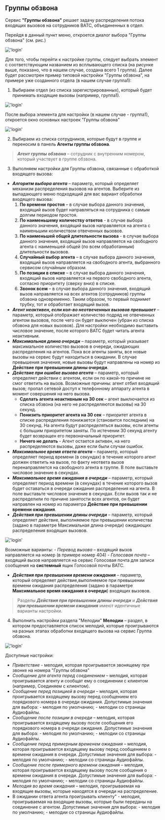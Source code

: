 ## Группы обзвона

Сервис **"Группы обзвона"** решает задачу распределения потока входящих вызовов на сотрудников ВАТС, объединенных в отдел.

Перейдя в данный пункт меню, откроется диалог выбора "Группы обзвона" (см. рис.)

!['login'](../img/Amenities_groups.png)

Для того, чтобы перейти к настройке группы, следует выбрать элемент с соответствующим названием из всплывающего списка (на рисунке выше, показано, что в нашем случае, создана всего 1 группа).
Далее будет рассмотрен пример типовой настройки "Группы обзвона", на примере уже созданного отдела (в нашем случае группа1):
  1. Выбираем отдел (из списка зарегистрированных), который будет принимать входящие вызовы (например, группа1).

!['login'](../img/Amenities_groups_1.png)

  После выбора элемента для настройки (в нашем случае - группа1), откроется окно основных настроек "Группы обзвона"

  !['login'](../img/Amenities_groups_2.png)

  2. Выбираем из списка сотрудников, которые будут в группе и переносим в панель **Агенты группы обзвона**.
  > ***Агент группы обзвона*** – сотрудник с внутренним номером, который участвует в группе обзвона.
  3. Выполняем настройки для Группы обзвона, связанные с обработкой входящего вызова:
  - ***Алгоритм выбора агента*** – параметр, который определяет механизм распределения вызовов на агентов. Выберите из выпадающего меню подходящий для вас вариант обработки входящего
вызова:
    1. **По времени простоя** – в случае выбора данного значения, входящий вызов будет
направляться на сотрудника с самым долгим периодом простоя.
    0. **По наименьшему количеству ответов** - в случае выбора данного значения, входящий
вызов направляется на агента с наименьшим количеством отвеченных вызовов.
    0. **По наименьшей общей длительности вызова** - в случае выбора данного значения,
входящий вызов направляется на свободного агента с наименьшей общей (по всем
обработанным) длительности вызовов.
    0. **Случайный выбор агента** – в случае выбора данного значения, входящий вызов
направляется на свободного агента, выбранного сервисом случайным образом.
    0. **По позиции в списке** – в случае выбора данного значения, входящий вызов направляется на первого свободного агента, согласно приоритету (сверху вниз) в списке.
    0. **Звонок всем** – в случае выбора данного значения, входящий вызов направляется на всех агентов (сотрудников) группы обзвона одновременно. Таким образом, то первый поднимет трубку, тот и обработает входящий вызов.
- ***Агент неактивен, если кол-во неотвеченных вызовов превышает*** – параметр, который отображает количество подряд не отвеченных агентом вызовов, после чего он будет выключен (убран из списка обзвона для новых вызовов). Для настройки необходимо выставить числовое значение, после которого ВАТС будет читать агента неактивным.
- ***Максимальная длина очереди*** – параметр, который указывает максимальное количество вызовов в очереди, ожидающих распределения на агентов. Пока все агенты заняты, все новые вызовы на сервис будут находиться в ожидании. В случае превышения значения, новые вызовы будут направлены на номер из **Действие при превышении длины очереди**.
- ***Действие при ошибке вызова агента*** – параметр, который определяет действии с агентом, если он по какой-то причине не смог ответить на вызов. Возможные причины: агент отбил входящий вызов; пропал сетевой доступ к телефонному аппарату агента в момент совершения на него вызова.
    - **Сделать агента неактивным на 30 сек** – агент выключается из списка обзвона (на него не распределяются вызовы) на 30 секунд.
    - **Понизить приоритет агента на 30 сек** – приоритет агента в списке распределения понижается (становится последним) на 30 секунд. На агента будут распределяться вызовы, если агенты с большим приоритетом заняты. По истечении 30 секунд агенту будет возвращен его первоначальный приоритет.
    - **Ничего не делать** - Агент остается активен, на него распределяются вызовы, даже если были случаи ошибок.
- ***Максимальное время ответа агента*** – параметр, который определяет период времени (в секундах)
в течение которого агент должен ответить на вызов, по факту неответа вызов перенаправляется на свободного агента в группе. В поле выставьте числовое значение в секундах.
- ***Максимальное время ожидания в очереди*** – параметр, который определяет период времени (в секундах) в течение которого вызов будет оставаться в очереди ожидания распределения на агента. В поле выставьте числовое значение в секундах. Если вызов так и не распределили по причине занятости всех агентов, он будет направлен на номер из параметра **Действие при превышении времени ожидания**.
- ***Действия при превышении длины очереди*** – параметр, который определяет действие, выполняемое при превышении количества (задано в параметре Максимальная длина очереди) ожидающих распределения входящих вызовов.

!['login'](../img/Amenities_groups_3.png)

  Возможные варианты:­
    - *Перевод вызова* – входящий вызов направляется на номер (в примере номер 404)
    - *Голосовая почта* – входящий вызов направляется на сервис Голосовая почта для записи сообщения на **системный** ящик Голосовой почты ВАТС.
- ***Действия при превышении времени ожидания*** – параметр, который определяет действие,выполняемое при превышении времени ожидания распределения (задано в параметре **Максимальное время ожидания в очереди**) входящих вызовов.
> Разделы ***Действия при превышении длины очереди*** и ***Действия при превышении времени ожидания*** имеют идентичные варианты настройки.

  4. Выполнить настройки раздела "Мелодии"
**Мелодии** – раздел, в котором предоставляется список мелодий, которые проигрываются на  разных этапах обработки входящего вызова на сервис Группа обзвона.

!['login'](../img/Amenities_groups_4.png)

Доступные настройки:
*  *Приветствие* - мелодия, которая проигрывается звонящему при звонке на номера "Группы обзвона"
* *Сообщение для агента перед соединением* – мелодия, которая проигрывается агенту и сообщат ему о соединении с клиентом (например, Соединяем с клиентом).
* *Сообщение перед позицией в очереди* – мелодия, которая проигрывается входящему вызову перед сообщением его порядкового номера в очереди ожидания.
    Допустимые значения для выбора: - мелодия по умолчанию; - мелодии со страницы Аудиофайлы.
*  *Сообщение после позиции в очереди* – мелодия, которая проигрывается входящему вызову после сообщения его порядкового номера в очереди ожидания. Допустимые значения для выбора: - мелодия по умолчанию; - мелодии со страницы Аудиофайлы.
*  *Сообщение перед примерным временем ожидания* – мелодия, которая проигрывается входящему вызову перед сообщением о времени ожидания в очереди. Допустимые значения для выбора: - мелодия по умолчанию; - мелодии со страницы Аудиофайлы.
*  *Сообщение после примерного времени ожидания* – мелодия, которая проигрывается  входящему вызову после сообщения о времени ожидания в очереди. Допустимые значения для выбора: - мелодия по умолчанию; - мелодии со страницы Аудиофайлы.
*  *Мелодия во время ожидания* – мелодия, проигрываемая на входящие вызовы, которые находятся в очереди на распределение.
*  В ожидании ответа агента проигрывать клиенту" - мелодия, проигрываемая на входящие вызовы, которые были переданы на соединение с агентом. Допустимые значения для выбора: - мелодия по умолчанию; - мелодии со страницы Аудиофайлы.
